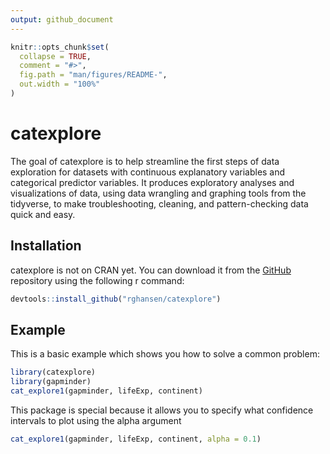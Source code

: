 ```yaml
---
output: github_document
---
```


<!-- README.md is generated from README.Rmd. Please edit that file -->

```r
knitr::opts_chunk$set(
  collapse = TRUE,
  comment = "#>",
  fig.path = "man/figures/README-",
  out.width = "100%"
)
```

# catexplore

<!-- badges: start -->
<!-- badges: end -->

The goal of catexplore is to help streamline the first steps of data exploration for datasets with continuous explanatory variables and categorical predictor variables. It produces exploratory analyses and visualizations of data, using data wrangling and graphing tools from the tidyverse, to make troubleshooting, cleaning, and pattern-checking data quick and easy.

## Installation

catexplore is not on CRAN yet. You can download it from the [GitHub](https://github.com/) repository using the following r command: 

``` r
devtools::install_github("rghansen/catexplore")
```

## Example

This is a basic example which shows you how to solve a common problem:

```r
library(catexplore)
library(gapminder)
cat_explore1(gapminder, lifeExp, continent)
```

This package is special because it allows you to specify what confidence intervals to plot using the alpha argument
```r
cat_explore1(gapminder, lifeExp, continent, alpha = 0.1)
```

